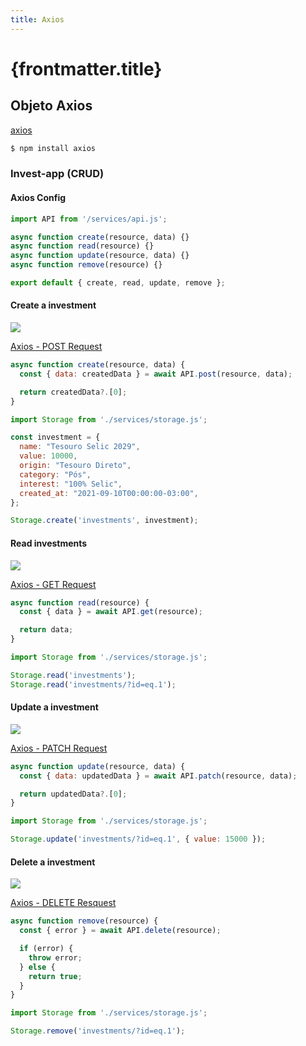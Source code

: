 ```yaml
---
title: Axios
---
```



# {frontmatter.title}

## Objeto Axios

[axios](https://axios-http.com/)

```bash
$ npm install axios
```

<CodePreview src="/codes/package/axios/via-cep/index.js" />

### Invest-app (CRUD)

<CodeTree src="/codes/package/axios/invest-app/" githubUrl={true} />

#### Axios Config

<CodePreview src="/codes/package/axios/invest-app/js/services/api.js" />

```js title="/codes/package/axios/invest-app/js/services/storage.js"
import API from '/services/api.js';

async function create(resource, data) {}
async function read(resource) {}
async function update(resource, data) {}
async function remove(resource) {}

export default { create, read, update, remove };
```

#### Create a investment

![](/dw/imgs/package/supabase-api/post-investment.png)

[Axios - POST Request](https://axios-http.com/docs/post_example)

```js  title="/codes/package/axios/invest-app/js/services/storage.js"
async function create(resource, data) {
  const { data: createdData } = await API.post(resource, data);

  return createdData?.[0];
}
```

```js
import Storage from './services/storage.js';

const investment = {
  name: "Tesouro Selic 2029",
  value: 10000,
  origin: "Tesouro Direto",
  category: "Pós",
  interest: "100% Selic",
  created_at: "2021-09-10T00:00:00-03:00",
};

Storage.create('investments', investment);
```

#### Read investments

![](/dw/imgs/package/supabase-api/get-investments.png)

[Axios - GET Request](https://axios-http.com/docs/example)

```js  title="/codes/package/axios/invest-app/js/services/storage.js"
async function read(resource) {
  const { data } = await API.get(resource);

  return data;
}
```

```js
import Storage from './services/storage.js';

Storage.read('investments');
Storage.read('investments/?id=eq.1');
```

#### Update a investment

![](/dw/imgs/package/supabase-api/patch-investment.png)

[Axios - PATCH Request](https://axios-http.com/docs/api_intro)

```js  title="/codes/package/axios/invest-app/js/services/storage.js"
async function update(resource, data) {
  const { data: updatedData } = await API.patch(resource, data);

  return updatedData?.[0];
}
```

```js
import Storage from './services/storage.js';

Storage.update('investments/?id=eq.1', { value: 15000 });
```

#### Delete a investment

![](/dw/imgs/package/supabase-api/delete-investment.png)

[Axios - DELETE Resquest](https://axios-http.com/docs/api_intro)

```js  title="/codes/package/axios/invest-app/js/services/storage.js"
async function remove(resource) {
  const { error } = await API.delete(resource);

  if (error) {
    throw error;
  } else {
    return true;
  }
}
```

```js
import Storage from './services/storage.js';

Storage.remove('investments/?id=eq.1');
```
